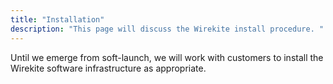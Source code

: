 ```yaml
---
title: "Installation"
description: "This page will discuss the Wirekite install procedure. "
---
```


Until we emerge from soft-launch, we will work with customers to install the Wirekite software infrastructure as appropriate.